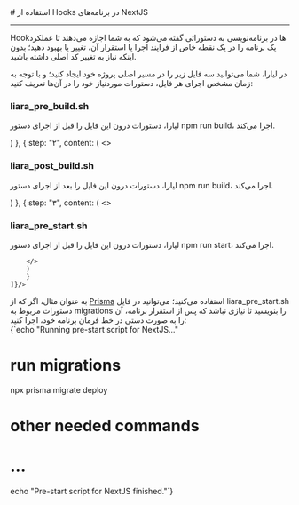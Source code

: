 

<Layout>
<Head>
<title>مستندات استفاده از هوک‌ها در NextJS - لیارا</title>
</Head>
# استفاده از Hooks در برنامه‌های NextJS
<hr className="mb-2" />

Hookها در برنامه‌نویسی به دستوراتی گفته می‌شود که به شما اجازه می‌دهند تا عملکرد یک برنامه را در یک نقطه خاص از فرایند اجرا یا استقرار آن، تغییر یا بهبود دهید؛ بدون اینکه نیاز به تغییر کد اصلی داشته باشید.

در لیارا، شما می‌توانید سه فایل زیر را در مسیر اصلی پروژه خود ایجاد کنید؛ و با توجه به زمان مشخص اجرای هر فایل‌، 
دستورات موردنیاز خود را در آن‌ها تعریف کنید:
<div className="h-2" />
    <Step  steps={[
        {
        step: "۱",
        content: (
        <>
                <h3><Important>liara_pre_build.sh</Important></h3>
                <p>
                لیارا، دستورات درون این فایل را قبل از اجرای دستور <Important>npm run build</Important>، اجرا می‌کند.
                </p>
        </>
        )
        },
        {
        step: "۲",
        content: (
        <>
                <h3><Important>liara_post_build.sh</Important></h3>
                <p>
                لیارا، دستورات درون این فایل را بعد از اجرای دستور <Important>npm run build</Important>، اجرا می‌کند.
                </p>
        </>
        )
        },
        {
        step: "۳",
        content: (
        <>
                <h3><Important>liara_pre_start.sh</Important></h3>
                <p>
                لیارا، دستورات درون این فایل را قبل از اجرای دستور <Important>npm run start</Important>، اجرا می‌کند.
                </p>
                
        </>
        )
        }
    ]}/>

<div className="h-3" />
به عنوان مثال، اگر که از <a href="connect-to-db/prisma" className="text-[#2196f3] ">Prisma</a> استفاده می‌کنید؛ می‌توانید در فایل <Important>liara_pre_start.sh</Important> دستورات مربوط به migrations را بنویسید تا نیازی نباشد که پس از استقرار برنامه، آن را به صورت دستی در خط فرمان برنامه خود، اجرا کنید:
<div className="h-2" />
<div dir='ltr'>
    <Highlight className="sh">
        {`echo "Running pre-start script for NextJS..."

# run migrations
npx prisma migrate deploy

# other needed commands
# ...

echo "Pre-start script for NextJS finished."`}
    </Highlight>
</div>
<div className="h-2" />

<NextPage next="./set-cron-job"/>
</Layout>